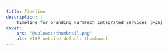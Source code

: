 ```yaml
---
title: Timeline
description: |
    Timeline for branding FarmTech Integrated Services (FIS)
cover:
    src: '@uploads/thumbnail.png'
    alt: K16E website default thumbnail
---
```


<Title
    title="Timeline"
    subtitle="FarmTech, FIS"
    flipped={false}
    showBackTo={false}
    centered={false}
/>

<Tasks
    title='Tasks tracker: Branding FarmTech start to finish'
/>

{/*
tasks={[
        {
			title: '01: Purpose positioning',
			summary:
				'Define FarmTech in language that endears it to potential customers.',
			start: '2024-12-16',
			duration: '3 days',
            details: [
                {
                    title: 'Activities',
                    body: `
                        The following activities are outlined
                        - Have one or two stakeholder sessions
                        - Understand the problem FarmTech is trying to solve
                        - Research how this problem or similar is being discussed and/or addressed
                    `
                },
                {
                    title: 'Deliverables',
                    body: `
                        - Succinct definition
                        - Differentiated headline
                        - 200-500-word draft of "purpose statement"
                    `
                }
            ],
			owner: {
				image: kb,
				title: 'kb',
			},
			status: 'Progress',
        },

        {
			title: '02: Industry imprinting',
			summary:
				`Identify and place FarmTech in it's market-defining industry. Affects how FarmTech talks, how its messaging should resound.`,
			start: '2024-12-20',
			duration: '2 days',
			owner: {
				image: kb,
				title: 'kb',
			},
			status: 'Slated',
		},
        {
			title: '03: Category creation',
			summary:
				`Reframe and rename the need FarmTech is solving for. Helps create a catchy, endearing headline and copy.`,
			start: '2024-12-21',
			duration: '2 days',
			owner: {
				image: kb,
				title: 'kb',
			},
			status: 'Slated',
		},
        {
			title: '04: Ethos etching',
			summary:
				`Define the full personality of FarmTech as a brand and establish *and* document it's guiding principles.`,
			start: '2025-01-06',
			duration: '2 days',
			owner: {
				image: kb,
				title: 'kb',
			},
			status: 'Slated',
		},
        {
			title: '05: Name niching',
			summary:
				`Ensuring and thus establishing that the FarmTech name is suitable for its niche. Making derivative names, slogans, communication headlines that resound with name.`,
			start: '2025-01-08',
			duration: '3 days',
			owner: {
				image: kb,
				title: 'kb',
			},
			status: 'Slated',
		},
        {
			title: '06: Logo lettering',
			summary:
				`Sketching, trialing ideas, and bringing the visual brand identity for FarmTech to life.`,
			start: '2025-01-13',
			duration: '10 days',
			owner: {
				image: kb,
				title: 'kb',
			},
			status: 'Slated',
		},
        {
			title: '07: System signing',
			summary:
				`Complete typical brand system to use in future designs. Produce mock-ups, signage designs, etc.`,
			start: '2025-01-23',
			duration: '4 days',
			owner: {
				image: kb,
				title: 'kb',
			},
			status: 'Slated',
		},
        {
			title: '08: Deployments',
			summary:
				`Complete and deploy splash page for FarmTech. Present and hand over finished FarmTech designs.`,
			start: '2025-01-28',
			duration: '4 days',
			owner: {
				image: kb,
				title: 'kb',
			},
			status: 'Slated',
		},
    ]}
 */}
